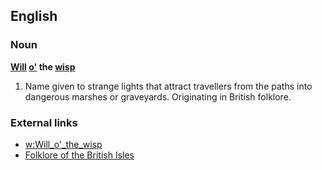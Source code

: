==English==
===Noun===
'''[[Will]] [[o']] the [[wisp]]'''

# Name given to strange lights that attract travellers from the paths into dangerous marshes or graveyards. Originating in British folklore.

===External links===
*[[w:Will_o'_the_wisp]]
*[http://www.mysteriousbritain.co.uk/folklore/will_o_the_wisp.html Folklore of the British Isles]